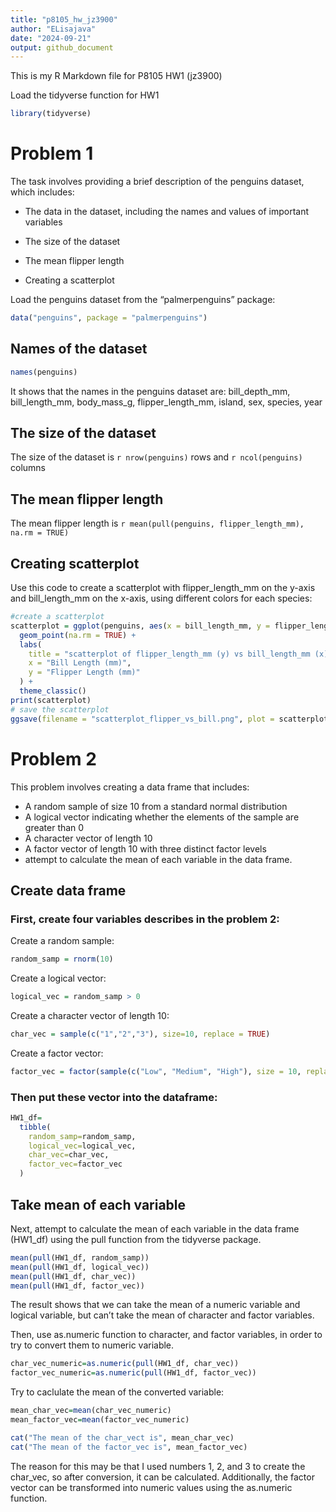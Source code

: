```yaml
---
title: "p8105_hw_jz3900"
author: "ELisajava"
date: "2024-09-21"
output: github_document
---
```


This is my R Markdown file for P8105 HW1 (jz3900)

Load the tidyverse function for HW1
```r
library(tidyverse)
```
# Problem 1

The task involves providing a brief description of the penguins dataset, which includes:

* The data in the dataset, including the names and values of important variables

* The size of the dataset

* The mean flipper length

* Creating a scatterplot


Load the penguins dataset from the "palmerpenguins" package:

```r
data("penguins", package = "palmerpenguins")
```

## Names of the dataset
```r
names(penguins)
```
It shows that the names in the penguins dataset are: bill_depth_mm, bill_length_mm, body_mass_g, flipper_length_mm, island, sex, species, year

## The size of the dataset
The size of the dataset is `r nrow(penguins)` rows and `r ncol(penguins)` columns

## The mean flipper length

The mean flipper length is `r mean(pull(penguins, flipper_length_mm), na.rm = TRUE)`

## Creating scatterplot

Use this code to create a scatterplot with flipper_length_mm on the y-axis and bill_length_mm on the x-axis, using different colors for each species:

```r
#create a scatterplot
scatterplot = ggplot(penguins, aes(x = bill_length_mm, y = flipper_length_mm, color = species)) +
  geom_point(na.rm = TRUE) +
  labs(
    title = "scatterplot of flipper_length_mm (y) vs bill_length_mm (x)",
    x = "Bill Length (mm)",
    y = "Flipper Length (mm)"
  ) +
  theme_classic()
print(scatterplot)
# save the scatterplot
ggsave(filename = "scatterplot_flipper_vs_bill.png", plot = scatterplot, width = 8, height = 8)
```


# Problem 2
This problem involves creating a data frame that includes:

* A random sample of size 10 from a standard normal distribution
* A logical vector indicating whether the elements of the sample are greater than 0
* A character vector of length 10
* A factor vector of length 10 with three distinct factor levels
* attempt to calculate the mean of each variable in the data frame.

## Create data frame
### First, create four variables describes in the problem 2:

Create a random sample:
```r
random_samp = rnorm(10)
```

Create a logical vector:
```r
logical_vec = random_samp > 0
```

Create a character vector of length 10:
```r
char_vec = sample(c("1","2","3"), size=10, replace = TRUE)
```

Create a factor vector:
```r
factor_vec = factor(sample(c("Low", "Medium", "High"), size = 10, replace = TRUE))
```

### Then put these vector into the dataframe:
```r
HW1_df=
  tibble(
    random_samp=random_samp,
    logical_vec=logical_vec,
    char_vec=char_vec,
    factor_vec=factor_vec
  )
```

## Take mean of each variable
Next, attempt to calculate the mean of each variable in the data frame (HW1_df) using the pull function from the tidyverse package.
```r
mean(pull(HW1_df, random_samp))
mean(pull(HW1_df, logical_vec))
mean(pull(HW1_df, char_vec))
mean(pull(HW1_df, factor_vec))
```

The result shows that we can take the mean of a numeric variable and logical variable, but can't take the mean of character and factor variables.

Then, use as.numeric function to character, and factor variables, in order to try to convert them to numeric variable.
```r
char_vec_numeric=as.numeric(pull(HW1_df, char_vec))
factor_vec_numeric=as.numeric(pull(HW1_df, factor_vec))
```
Try to caclulate the mean of the converted variable:
```r
mean_char_vec=mean(char_vec_numeric)
mean_factor_vec=mean(factor_vec_numeric)
```
```r
cat("The mean of the char_vect is", mean_char_vec)
cat("The mean of the factor_vec is", mean_factor_vec)
```

The reason for this may be that I used numbers 1, 2, and 3 to create the char_vec, so after conversion, it can be calculated. Additionally, the factor vector can be transformed into numeric values using the as.numeric function.